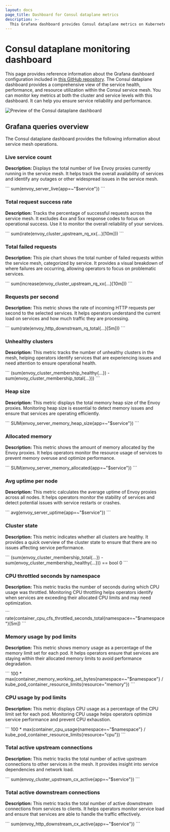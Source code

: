 ```yaml
---
layout: docs
page_title: Dashboard for Consul dataplane metrics
description: >-
  This Grafana dashboard provides Consul dataplane metrics on Kubernetes deployments. Learn about the Grafana queries that produce the metrics and visualizations in this dashboard.
---
```


# Consul dataplane monitoring dashboard

This page provides reference information about the Grafana dashboard configuration included in [this GitHub repository](https://github.com/hashicorp/consul/tree/main/grafana/consuldataplanedashboard.json). The Consul dataplane dashboard provides a comprehensive view of the service health, performance, and resource utilization within the Consul service mesh. You can monitor key metrics at both the cluster and service levels with this dashboard. It can help you ensure service reliability and performance.

![Preview of the Consul dataplane dashboard](/public/img/grafana/consul-dataplane-dashboard.png)

## Grafana queries overview

The Consul dataplane dashboard provides the following information about service mesh operations.

### Live service count

**Description:** Displays the total number of live Envoy proxies currently running in the service mesh. It helps track the overall availability of services and identify any outages or other widespread issues in the service mesh.

<CodeBlockConfig heading="Grafana query" language="promql">
```
sum(envoy_server_live{app=~"$service"})
```
</CodeBlockConfig>

### Total request success rate

**Description:** Tracks the percentage of successful requests across the service mesh. It excludes 4xx and 5xx response codes to focus on operational success. Use it to monitor the overall reliability of your services.

<CodeBlockConfig heading="Grafana query" language="promql">
```
sum(irate(envoy_cluster_upstream_rq_xx{...}[10m]))
```
</CodeBlockConfig>

### Total failed requests

**Description:** This pie chart shows the total number of failed requests within the service mesh, categorized by service. It provides a visual breakdown of where failures are occurring, allowing operators to focus on problematic services.

<CodeBlockConfig heading="Grafana query" language="promql">
```
sum(increase(envoy_cluster_upstream_rq_xx{...}[10m]))
```
</CodeBlockConfig>

### Requests per second

**Description:** This metric shows the rate of incoming HTTP requests per second to the selected services. It helps operators understand the current load on services and how much traffic they are processing.

<CodeBlockConfig heading="Grafana query" language="promql">
```
sum(rate(envoy_http_downstream_rq_total{...}[5m]))
```
</CodeBlockConfig>

### Unhealthy clusters

**Description:** This metric tracks the number of unhealthy clusters in the mesh, helping operators identify services that are experiencing issues and need attention to ensure operational health.

<CodeBlockConfig heading="Grafana query" language="promql">
```
(sum(envoy_cluster_membership_healthy{...}) - sum(envoy_cluster_membership_total{...}))
```
</CodeBlockConfig>

### Heap size

**Description:** This metric displays the total memory heap size of the Envoy proxies. Monitoring heap size is essential to detect memory issues and ensure that services are operating efficiently.

<CodeBlockConfig heading="Grafana query" language="promql">
```
SUM(envoy_server_memory_heap_size{app=~"$service"})
```
</CodeBlockConfig>

### Allocated memory

**Description:** This metric shows the amount of memory allocated by the Envoy proxies. It helps operators monitor the resource usage of services to prevent memory overuse and optimize performance.

<CodeBlockConfig heading="Grafana query" language="promql">
```
SUM(envoy_server_memory_allocated{app=~"$service"})
```
</CodeBlockConfig>

### Avg uptime per node

**Description:** This metric calculates the average uptime of Envoy proxies across all nodes. It helps operators monitor the stability of services and detect potential issues with service restarts or crashes.

<CodeBlockConfig heading="Grafana query" language="promql">
```
avg(envoy_server_uptime{app=~"$service"})
```
</CodeBlockConfig>

### Cluster state

**Description:** This metric indicates whether all clusters are healthy. It provides a quick overview of the cluster state to ensure that there are no issues affecting service performance.

<CodeBlockConfig heading="Grafana query" language="promql">
```
(sum(envoy_cluster_membership_total{...}) - sum(envoy_cluster_membership_healthy{...})) == bool 0
```
</CodeBlockConfig>

### CPU throttled seconds by namespace

**Description:** This metric tracks the number of seconds during which CPU usage was throttled. Monitoring CPU throttling helps operators identify when services are exceeding their allocated CPU limits and may need optimization.

<CodeBlockConfig heading="Grafana query" language="promql">
```
rate(container_cpu_cfs_throttled_seconds_total{namespace=~"$namespace"}[5m])
```
</CodeBlockConfig>

### Memory usage by pod limits

**Description:** This metric shows memory usage as a percentage of the memory limit set for each pod. It helps operators ensure that services are staying within their allocated memory limits to avoid performance degradation.

<CodeBlockConfig heading="Grafana query" language="promql">
```
100 * max(container_memory_working_set_bytes{namespace=~"$namespace"} / kube_pod_container_resource_limits{resource="memory"})
```
</CodeBlockConfig>

### CPU usage by pod limits

**Description:** This metric displays CPU usage as a percentage of the CPU limit set for each pod. Monitoring CPU usage helps operators optimize service performance and prevent CPU exhaustion.

<CodeBlockConfig heading="Grafana query" language="promql">
```
100 * max(container_cpu_usage{namespace=~"$namespace"} / kube_pod_container_resource_limits{resource="cpu"})
```
</CodeBlockConfig>

### Total active upstream connections

**Description:** This metric tracks the total number of active upstream connections to other services in the mesh. It provides insight into service dependencies and network load.

<CodeBlockConfig heading="Grafana query" language="promql">
```
sum(envoy_cluster_upstream_cx_active{app=~"$service"})
```
</CodeBlockConfig>

### Total active downstream connections

**Description:** This metric tracks the total number of active downstream connections from services to clients. It helps operators monitor service load and ensure that services are able to handle the traffic effectively.

<CodeBlockConfig heading="Grafana query" language="promql">
```
sum(envoy_http_downstream_cx_active{app=~"$service"})
```
</CodeBlockConfig>
